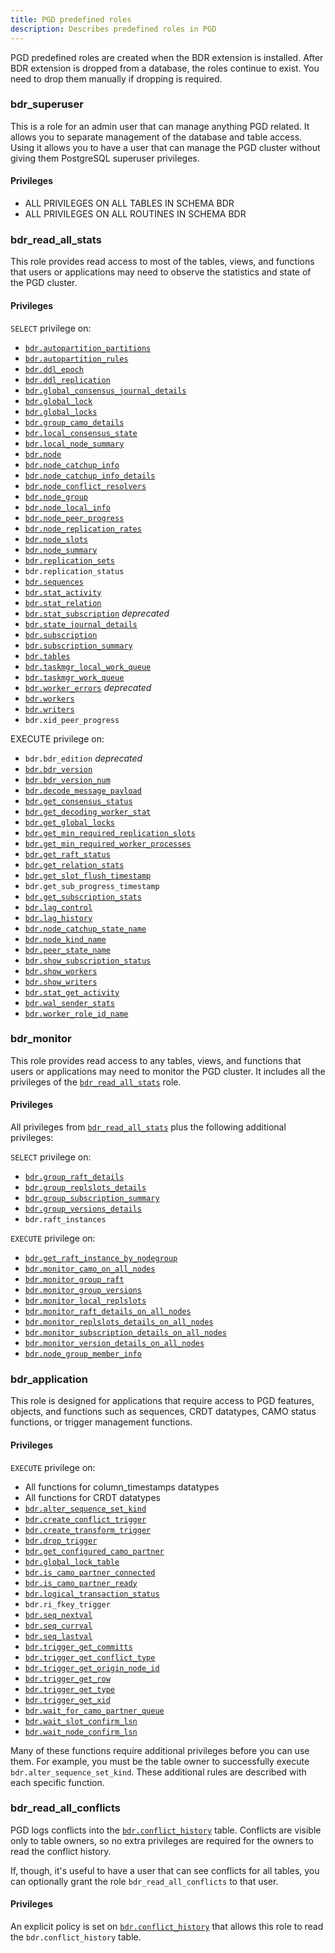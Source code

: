 ```yaml
---
title: PGD predefined roles
description: Describes predefined roles in PGD
---
```


PGD predefined roles are created when the BDR extension is installed. After BDR
extension is dropped from a database, the roles continue to exist. You need to
drop them manually if dropping is required. 

### bdr_superuser
 
This is a role for an admin user that can manage anything PGD related. It allows you to separate management of the database and table access. Using it allows you to have a user that can manage the PGD cluster without giving them PostgreSQL superuser privileges.

#### Privileges

-   ALL PRIVILEGES ON ALL TABLES IN SCHEMA BDR
-   ALL PRIVILEGES ON ALL ROUTINES IN SCHEMA BDR


### bdr_read_all_stats

This role provides read access to most of the tables, views, and functions that users or applications may need to observe the statistics and state of the PGD cluster. 

#### Privileges

`SELECT` privilege on:

-   [`bdr.autopartition_partitions`](/pgd/latest/reference/tables-views-functions/catalogs-internal#bdrautopartition_partitions)
-   [`bdr.autopartition_rules`](/pgd/latest/reference/tables-views-functions/catalogs-internal#bdrautopartition_rules)
-   [`bdr.ddl_epoch`](/pgd/latest/reference/tables-views-functions/catalogs-internal#bdrddl_epoch)
-   [`bdr.ddl_replication`](/pgd/latest/reference/tables-views-functions/pgd-settings#bdrddl_replication)
-   [`bdr.global_consensus_journal_details`](/pgd/latest/reference/tables-views-functions/catalogs-visible#bdrglobal_consensus_journal_details)
-   [`bdr.global_lock`](/pgd/latest/reference/tables-views-functions/catalogs-visible#bdrglobal_lock)
-   [`bdr.global_locks`](/pgd/latest/reference/tables-views-functions/catalogs-visible#bdrglobal_locks)
-   [`bdr.group_camo_details`](/pgd/latest/reference/tables-views-functions/catalogs-visible#bdrgroup_camo_details)
-   [`bdr.local_consensus_state`](/pgd/latest/reference/tables-views-functions/catalogs-visible#bdrlocal_consensus_state)
-   [`bdr.local_node_summary`](/pgd/latest/reference/tables-views-functions/catalogs-visible#bdrlocal_node_summary)
-   [`bdr.node`](/pgd/latest/reference/tables-views-functions/catalogs-visible#bdrnode)
-   [`bdr.node_catchup_info`](/pgd/latest/reference/tables-views-functions/catalogs-visible#bdrnode_catchup_info)
-   [`bdr.node_catchup_info_details`](/pgd/latest/reference/tables-views-functions/catalogs-visible#bdrnode_catchup_info_details)
-   [`bdr.node_conflict_resolvers`](/pgd/latest/reference/tables-views-functions/catalogs-visible#bdrnode_conflict_resolvers)
-   [`bdr.node_group`](/pgd/latest/reference/tables-views-functions/catalogs-visible#bdrnode_group)
-   [`bdr.node_local_info`](/pgd/latest/reference/tables-views-functions/catalogs-visible#bdrnode_local_info)
-   [`bdr.node_peer_progress`](/pgd/latest/reference/tables-views-functions/catalogs-visible#bdrnode_peer_progress)
-   [`bdr.node_replication_rates`](/pgd/latest/reference/tables-views-functions/catalogs-visible#bdrnode_replication_rates)
-   [`bdr.node_slots`](/pgd/latest/reference/tables-views-functions/catalogs-visible#bdrnode_slots)
-   [`bdr.node_summary`](/pgd/latest/reference/tables-views-functions/catalogs-visible#bdrnode_summary)
-   [`bdr.replication_sets`](/pgd/latest/reference/tables-views-functions/catalogs-visible#bdrreplication_sets)
-   `bdr.replication_status`
-   [`bdr.sequences`](/pgd/latest/reference/tables-views-functions/catalogs-visible#bdrsequences)
-   [`bdr.stat_activity`](/pgd/latest/reference/tables-views-functions/catalogs-visible#bdrstat_activity)
-   [`bdr.stat_relation`](/pgd/latest/reference/tables-views-functions/catalogs-visible#bdrstat_relation)
-   [`bdr.stat_subscription`](/pgd/latest/reference/tables-views-functions/catalogs-visible#bdrstat_subscription) _deprecated_
-   [`bdr.state_journal_details`](/pgd/latest/reference/tables-views-functions/catalogs-visible#)
-   [`bdr.subscription`](/pgd/latest/reference/tables-views-functions/catalogs-visible#bdrsubscription)
-   [`bdr.subscription_summary`](/pgd/latest/reference/tables-views-functions/catalogs-visible#bdrsubscription_summary)
-   [`bdr.tables`](/pgd/latest/reference/tables-views-functions/catalogs-visible#bdrtables)
-   [`bdr.taskmgr_local_work_queue`](/pgd/latest/reference/tables-views-functions/catalogs-visible#bdrtaskmgr_local_work_queue)
-   [`bdr.taskmgr_work_queue`](/pgd/latest/reference/tables-views-functions/catalogs-visible#bdrtaskmgr_work_queue)
-   [`bdr.worker_errors`](/pgd/latest/reference/tables-views-functions/catalogs-visible#) _deprecated_
-   [`bdr.workers`](/pgd/latest/reference/tables-views-functions/catalogs-visible#bdrworkers)
-   [`bdr.writers`](/pgd/latest/reference/tables-views-functions/catalogs-visible#bdrwriters)
-    `bdr.xid_peer_progress`

EXECUTE privilege on:

-    `bdr.bdr_edition` _deprecated_
-   [`bdr.bdr_version`](/pgd/latest/reference/tables-views-functions/functions#bdrbdr_version)
-   [`bdr.bdr_version_num`](/pgd/latest/reference/tables-views-functions/functions#bdrbdr_version_num)
-   [`bdr.decode_message_payload`](/pgd/latest/reference/tables-views-functions/functions-internal#bdrdecode_message_payload)
-   [`bdr.get_consensus_status`](/pgd/latest/reference/tables-views-functions/functions#bdrget_consensus_status)
-   [`bdr.get_decoding_worker_stat`](/pgd/latest/reference/tables-views-functions/functions#bdrget_decoding_worker_stat)
-   [`bdr.get_global_locks`](/pgd/latest/reference/tables-views-functions/functions-internal#bdrget_global_locks)
-    [`bdr.get_min_required_replication_slots`](/pgd/latest/reference/tables-views-functions/functions-internal#bdrget_min_required_replication_slots)
-    [`bdr.get_min_required_worker_processes`](/pgd/latest/reference/tables-views-functions/functions-internal#bdrget_min_required_worker_processes)
-   [`bdr.get_raft_status`](/pgd/latest/reference/tables-views-functions/functions#bdrget_raft_status)
-   [`bdr.get_relation_stats`](/pgd/latest/reference/tables-views-functions/functions#bdrget_relation_stats)
-   [`bdr.get_slot_flush_timestamp`](/pgd/latest/reference/tables-views-functions/functions-internal#bdrget_slot_flush_timestamp)
-    `bdr.get_sub_progress_timestamp`
-   [`bdr.get_subscription_stats`](/pgd/latest/reference/tables-views-functions/functions#bdrget_subscription_stats)
-   [`bdr.lag_control`](/pgd/latest/reference/tables-views-functions/functions#bdrlag_control)
-    [`bdr.lag_history`](/pgd/latest/reference/tables-views-functions/functions-internal#bdrlag_history)
-   [`bdr.node_catchup_state_name`](/pgd/latest/reference/tables-views-functions/functions-internal#bdrnode_catchup_state_name)
-   [`bdr.node_kind_name`](/pgd/latest/reference/tables-views-functions/functions-internal#bdrnode_kind_name)
-   [`bdr.peer_state_name`](/pgd/latest/reference/tables-views-functions/functions-internal#bdrpeer_state_name)
-   [`bdr.show_subscription_status`](/pgd/latest/reference/tables-views-functions/functions-internal#bdrshow_subscription_status)
-   [`bdr.show_workers`](/pgd/latest/reference/tables-views-functions/functions-internal#bdrshow_workers)
-   [`bdr.show_writers`](/pgd/latest/reference/tables-views-functions/functions-internal#bdrshow_writers)
-    [`bdr.stat_get_activity`](/pgd/latest/reference/tables-views-functions/functions-internal#bdrstat_get_activity)
-   [`bdr.wal_sender_stats`](/pgd/latest/reference/tables-views-functions/functions#bdrwal_sender_stats)
-    [`bdr.worker_role_id_name`](/pgd/latest/reference/tables-views-functions/functions-internal#bdrworker_role_id_name)

### bdr_monitor

This role provides read access to any tables, views, and functions that users or applications may need to monitor the PGD cluster. It includes all the privileges of the [`bdr_read_all_stats`](#bdr_read_all_stats) role.

#### Privileges

All privileges from [`bdr_read_all_stats`](#bdr_read_all_stats) plus the following additional privileges:

`SELECT` privilege on:

-   [`bdr.group_raft_details`](/pgd/latest/reference/tables-views-functions/catalogs-visible#bdrgroup_raft_details)
-   [`bdr.group_replslots_details`](/pgd/latest/reference/tables-views-functions/catalogs-visible#bdrgroup_replslots_details)
-   [`bdr.group_subscription_summary`](/pgd/latest/reference/tables-views-functions/catalogs-visible#bdrgroup_subscription_summary)
-   [`bdr.group_versions_details`](/pgd/latest/reference/tables-views-functions/catalogs-visible#bdrgroup_versions_details)
-    `bdr.raft_instances`

`EXECUTE` privilege on:

-    [`bdr.get_raft_instance_by_nodegroup`](/pgd/latest/reference/tables-views-functions/functions-internal#bdrget_raft_instance_by_nodegroup)
-    [`bdr.monitor_camo_on_all_nodes`](/pgd/latest/reference/tables-views-functions/functions-internal#bdrmonitor_camo_on_all_nodes)
-   [`bdr.monitor_group_raft`](/pgd/latest/reference/tables-views-functions/functions#bdrmonitor_group_raft)
-   [`bdr.monitor_group_versions`](/pgd/latest/reference/tables-views-functions/functions#bdrmonitor_group_versions)
-   [`bdr.monitor_local_replslots`](/pgd/latest/reference/tables-views-functions/functions#bdrmonitor_local_replslots)
-    [`bdr.monitor_raft_details_on_all_nodes`](/pgd/latest/reference/tables-views-functions/functions-internal#bdrmonitor_raft_details_on_all_nodes)
-    [`bdr.monitor_replslots_details_on_all_nodes`](/pgd/latest/reference/tables-views-functions/functions-internal#bdrmonitor_replslots_details_on_all_nodes)
-    [`bdr.monitor_subscription_details_on_all_nodes`](/pgd/latest/reference/tables-views-functions/functions-internal#bdrmonitor_subscription_details_on_all_nodes)
-    [`bdr.monitor_version_details_on_all_nodes`](/pgd/latest/reference/tables-views-functions/functions-internal#bdrmonitor_version_details_on_all_nodes)
-    [`bdr.node_group_member_info`](/pgd/latest/reference/tables-views-functions/functions-internal#bdrnode_group_member_info)

### bdr_application

This role is designed for applications that require access to PGD features, objects, and functions such as sequences, CRDT datatypes, CAMO status functions, or trigger management functions.

#### Privileges

`EXECUTE` privilege on:

-   All functions for column_timestamps datatypes
-   All functions for CRDT datatypes
-   [`bdr.alter_sequence_set_kind`](/pgd/latest/reference/tables-views-functions/sequences#bdralter_sequence_set_kind)
-   [`bdr.create_conflict_trigger`](/pgd/latest/reference/tables-views-functions/streamtriggers/interfaces#bdrcreate_conflict_trigger)
-   [`bdr.create_transform_trigger`](/pgd/latest/reference/tables-views-functions/streamtriggers/interfaces#bdrcreate_transform_trigger)
-   [`bdr.drop_trigger`](/pgd/latest/reference/tables-views-functions/streamtriggers/interfaces#bdrdrop_trigger)
-   [`bdr.get_configured_camo_partner`](/pgd/latest/reference/tables-views-functions/functions#bdrget_configured_camo_partner)
-   [`bdr.global_lock_table`](/pgd/latest/reference/tables-views-functions/functions#bdrglobal_lock_table)
-   [`bdr.is_camo_partner_connected`](/pgd/latest/reference/tables-views-functions/functions#bdris_camo_partner_connected)
-   [`bdr.is_camo_partner_ready`](/pgd/latest/reference/tables-views-functions/functions#bdris_camo_partner_ready)
-   [`bdr.logical_transaction_status`](/pgd/latest/reference/tables-views-functions/functions#bdrlogical_transaction_status)
-   `bdr.ri_fkey_trigger`
-   [`bdr.seq_nextval`](/pgd/latest/reference/tables-views-functions/functions-internal#bdrseq_nextval)
-   [`bdr.seq_currval`](/pgd/latest/reference/tables-views-functions/functions-internal#bdrseq_currval)
-   [`bdr.seq_lastval`](/pgd/latest/reference/tables-views-functions/functions-internal#bdrseq_lastval)
-   [`bdr.trigger_get_committs`](/pgd/latest/reference/tables-views-functions/streamtriggers/rowfunctions#bdrtrigger_get_committs)
-   [`bdr.trigger_get_conflict_type`](/pgd/latest/reference/tables-views-functions/streamtriggers/rowfunctions#bdrtrigger_get_conflict_type)
-   [`bdr.trigger_get_origin_node_id`](/pgd/latest/reference/tables-views-functions/streamtriggers/rowfunctions#bdrtrigger_get_origin_node_id)
-   [`bdr.trigger_get_row`](/pgd/latest/reference/tables-views-functions/streamtriggers/rowfunctions#bdrtrigger_get_row)
-   [`bdr.trigger_get_type`](/pgd/latest/reference/tables-views-functions/streamtriggers/rowfunctions#bdrtrigger_get_type)
-   [`bdr.trigger_get_xid`](/pgd/latest/reference/tables-views-functions/streamtriggers/rowfunctions#bdrtrigger_get_xid)
-   [`bdr.wait_for_camo_partner_queue`](/pgd/latest/reference/tables-views-functions/functions#bdrwait_for_camo_partner_queue)
-   [`bdr.wait_slot_confirm_lsn`](/pgd/latest/reference/tables-views-functions/functions#bdrwait_slot_confirm_lsn)
-   [`bdr.wait_node_confirm_lsn`](/pgd/latest/reference/tables-views-functions/functions#bdrwait_node_confirm_lsn)

Many of these functions require additional privileges before you can use them.
For example, you must be the table owner to successfully execute
`bdr.alter_sequence_set_kind`. These additional rules are described with each
specific function.

### bdr_read_all_conflicts

PGD logs conflicts into the
[`bdr.conflict_history`](/pgd/latest/reference/tables-views-functions/catalogs-visible#bdrconflict_history)
table. Conflicts are visible only to table owners, so no extra privileges are
required for the owners to read the conflict history. 

If, though, it's useful to have a user that can see conflicts for all tables,
you can optionally grant the role `bdr_read_all_conflicts` to that user.

#### Privileges

An explicit policy is set on [`bdr.conflict_history`](/pgd/latest/reference/tables-views-functions/catalogs-visible#bdrconflict_history) that allows this role to read the `bdr.conflict_history` table.
